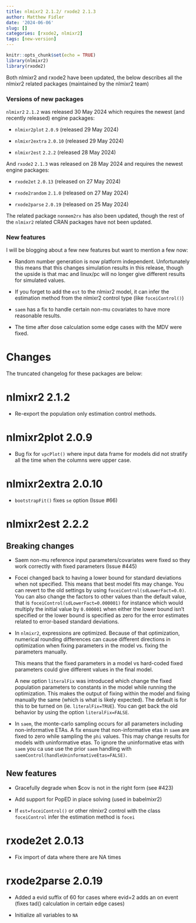 ```yaml
---
title: nlmixr2 2.1.2/ rxode2 2.1.3
author: Matthew Fidler
date: '2024-06-06'
slug: []
categories: [rxode2, nlmixr2]
tags: [new-version]
---
```


```r
knitr::opts_chunk$set(echo = TRUE)
library(nlmixr2)
library(rxode2)
```

Both nlmixr2 and rxode2 have been updated, the below describes all the
nlmixr2 related packages (maintained by the nlmixr2 team)

### Versions of new packages

`nlmixr2` `2.1.2` was released 30 May 2024 which requires the newest
(and recently released) engine packages:

- `nlmixr2plot` `2.0.9` (released 29 May 2024)

- `nlmixr2extra` `2.0.10` (released 29 May 2024)

- `nlmixr2est` `2.2.2` (released 28 May 2024)

And `rxode2` `2.1.3` was released on 28 May 2024 and requires the
newest engine packages:

- `rxode2et` `2.0.13` (released on 27 May 2024)

- `rxode2random` `2.1.0` (released on 27 May 2024)

- `rxode2parse` `2.0.19` (released on 25 May 2024)

The related package `nonmem2rx` has also been updated, though the rest
of the `nlmixr2` related CRAN packages have not been updated.

### New features

I will be blogging about a few new features but want to mention a few
now:

- Random number generation is now platform independent. Unfortunately
  this means that this changes simulation results in this release,
  though the upside is that mac and linux/pc will no longer give
  different results for simulated values.

- If you forget to add the `est` to the nlmixr2 model, it can infer
  the estimation method from the nlmixr2 control type (like
  `foceiControl()`)

- `saem` has a fix to handle certain non-mu covariates to have more
  reasonable results.

- The time after dose calculation some edge cases with the MDV were
  fixed.

# Changes
The truncated changelog for these packages are below:

# nlmixr2 2.1.2

* Re-export the population only estimation control methods.

# nlmixr2plot 2.0.9

* Bug fix for `vpcPlot()` where input data frame for models did not
  stratify all the time when the columns were upper case.

# nlmixr2extra 2.0.10

* `bootstrapFit()` fixes `se` option (Issue #66)

# nlmixr2est 2.2.2

## Breaking changes

- Saem non-mu reference input parameters/covariates were fixed so they
  work correctly with fixed parameters (Issue #445)

- Focei changed back to having a lower bound for standard deviations
  when not specified. This means that best model fits may change.  You
  can revert to the old settings by using
  `foceiControl(sdLowerFact=0.0)`.  You can also change the factors to
  other values than the default value, that is
  `foceiControl(sdLowerFact=0.000001)` for instance which would
  multiply the initial value by `0.000001` when either the lower bound
  isn't specified or the lower bound is specified as zero for the
  error estimates related to error-based standard deviations.

- In `nlmixr2`, expressions are optimized.  Because of that
  optimization, numerical rounding differences can cause different
  directions in optimization when fixing parameters in the model
  vs. fixing the parameters manually.

  This means that the fixed parameters in a model vs hard-coded fixed
  parameters could give different values in the final model.

  A new option `literalFix` was introduced which change the fixed
  population parameters to constants in the model while running the
  optimization.  This makes the output of fixing within the model and
  fixing manually the same (which is what is likely expected). The
  default is for this to be turned on (ie. `literalFix=TRUE`).  You
  can get back the old behavior by using the option
  `literalFix=FALSE`.

- In `saem`, the monte-carlo sampling occurs for all parameters
  including non-informative ETAs.  A fix ensure that non-informative
  etas in `saem` are fixed to zero while sampling the `phi` values.
  This may change results for models with uninformative etas. To
  ignore the uninformative etas with `saem` you ca use use the prior
  `saem` handling with `saemControl(handleUninformativeEtas=FALSE)`.

## New features

- Gracefully degrade when $cov is not in the right form (see #423)

- Add support for PopED in place solving (used in babelmixr2)

- If `est=foceiControl()` or other nlmixr2 control with the class
  `foceiControl` infer the estimation method is `focei`

# rxode2et 2.0.13

* Fix import of data where there are NA times

# rxode2parse 2.0.19

* Added a evid suffix of 60 for cases where evid=2 adds an on event
  (fixes tad() calculation in certain edge cases)

* Initialize all variables to `NA`
